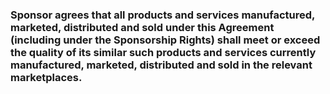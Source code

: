 ### Sponsor agrees that all products and services manufactured, marketed, distributed and sold under this Agreement (including under the Sponsorship Rights) shall meet or exceed the quality of its similar such products and services currently manufactured, marketed, distributed and sold in the relevant marketplaces. {#intellectual-property-rights:quality-control:quality}
